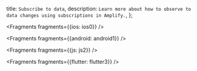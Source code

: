   title: `Subscribe to data`,
  description: `Learn more about how to observe to data changes using subscriptions in Amplify.`,
};


<Fragments fragments={{ios: ios0}} />


<Fragments fragments={{android: android1}} />


<Fragments fragments={{js: js2}} />


<Fragments fragments={{flutter: flutter3}} />
